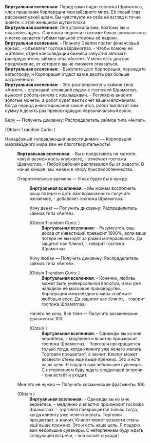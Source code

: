 {{Диалог Начало}}
:'''Виртуальная вселенная:''' Перед вами сидит госпожа Шрамоглаз, член правления Корпорации межзвёздного мира. Её левый глаз рассекает узкий шрам. Вы чувствуете на себе её взгляд и точно знаете: с этой женщиной шутки плохи.
:'''Виртуальная вселенная:''' Она угрожала вам, поэтому вы и оказались здесь. Служанка подносит госпоже бокал шампанского и легко касается губами тыльной стороны её ладони.
:'''Виртуальная вселенная:''' - Планету Эвелли постиг финансовый кризис, - объявляет госпожа Шрамоглаз. - Чтобы помочь её жителям, отдел консолидации бизнеса запустил автомат-распределитель займов типа «Ангел». У меня есть для вас предложение, от которого вы не сможете отказаться.
:'''Виртуальная вселенная:''' - Выкупите долг Корпорации, переждите катастрофу, и Корпорация отдаст вам в десять раз больше затраченного.
:'''Виртуальная вселенная:''' - Это распределитель займов типа «Ангел», - служащий, стоявший рядом с госпожой Шрамоглаз, выносит робота-ангела с крылышками. - Регулярно вносите золотые монеты, а робот будет вести счёт вашим вложениям. Когда период инвестирования закончится, робот выплатит вам сумму в десять раз превосходящую первоначальный взнос.
:{{Диалог|Звезда}} Беру &mdash; Получить диковину: Распределитель займов типа «Ангел».
:;(Obtain 1 random Curio&colon; {{Item|Angel-type I.O.U. Dispenser|20|type=Curio}})
:{{Диалог|Звезда}} Ненадёжный «управляющий инвестициями» &mdash; Корпорация межзвёздного мира вам не благотворительность!
::'''Виртуальная вселенная:''' - Вы и представить не можете, какую возможность упускаете, - отмечает госпожа Шрамоглаз. - Любой рабочий расплакался бы от радости. В конце концов, мы живём в эпоху приспособленчества.
::{{Диалог|Звезда}} Отвратительные времена &mdash; Я как будто бы в нужде.
:::'''Виртуальная вселенная:''' - Мы можем восполнить вашу потерю и дать вам возможность получить желаемое, - добавляет госпожа Шрамоглаз.
:::{{Диалог|Звезда}} Хочу денег &mdash; Получить диковину: Распределитель займов типа «Ангел».
:::;(Obtain 1 random Curio&colon; {{Item|Angel-type I.O.U. Dispenser|20|type=Curio}})
::::'''Виртуальная вселенная:''' - Разумеется, ваш доход от инвестиций превысит 1000%, если ваши потери не выходят за рамки материального. Да защитит нас Клипот, - говорит госпожа Шрамоглаз.
:::{{Диалог|Звезда}} Хочу любви &mdash; Получить диковину: Распределитель займов типа «Ангел».
:::;(Obtain 1 random Curio&colon; {{Item|Angel-type I.O.U. Dispenser|20|type=Curio}})
::::'''Виртуальная вселенная:''' - Конечно, любовь может быть универсальной валютой, и мы уже наладили её массовое производство. Корпорация межзвёздного мира снабжает любовью всех. Да защитит нас Клипот, - говорит госпожа Шрамоглаз.
:::{{Диалог|Звезда}} Ничего не хочу. Всё тлен &mdash; Получить космические фрагменты: 100.
:::;(Obtain {{Предмет|Космические фрагменты|20|x=100}})
::::'''Виртуальная вселенная:''' - Однажды вы ко мне вернётесь, - медленно и властно произносит госпожа Шрамоглаз. - Торговля прекращается только тогда, когда клиенту уже нечего желать. Торговля процветает, а значит, Клипот может возвести стены ещё выше прежних. Это и есть наша цель. Я подарю вам небольшие сувениры. С нетерпением буду ждать следующей встречи, - она встаёт и уходит.
::{{Диалог|Звезда}} Мне это не нужно &mdash; Получить космические фрагменты: 100.
::;(Obtain {{Предмет|Космические фрагменты|20|x=100}})
:::'''Виртуальная вселенная:''' - Однажды вы ко мне вернётесь, - медленно и властно произносит госпожа Шрамоглаз. - Торговля прекращается только тогда, когда клиенту уже нечего желать. Торговля процветает, а значит, Клипот может возвести стены ещё выше прежних. Это и есть наша цель. Я подарю вам небольшие сувениры. С нетерпением буду ждать следующей встречи, - она встаёт и уходит
{{Диалог Конец}}